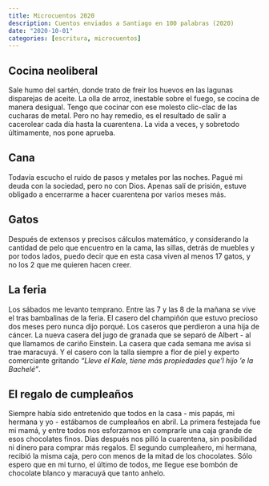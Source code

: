 ```yaml
---
title: Microcuentos 2020
description: Cuentos enviados a Santiago en 100 palabras (2020)
date: "2020-10-01"
categories: [escritura, microcuentos]
---
```


## Cocina neoliberal

Sale humo del sartén, donde trato de freir los huevos en las lagunas disparejas de aceite. La olla de arroz, inestable sobre el fuego, se cocina de manera desigual. Tengo que cocinar con ese molesto clic-clac de las cucharas de metal. Pero no hay remedio, es el resultado de salir a cacerolear cada día hasta la cuarentena. La vida a veces, y sobretodo últimamente, nos pone aprueba.
 

## Cana

Todavía escucho el ruido de pasos y metales por las noches. Pagué mi deuda con la sociedad, pero no con Dios. Apenas salí de prisión, estuve obligado a encerrarme a hacer cuarentena por varios meses más.


## Gatos

Después de extensos y precisos cálculos matemático, y considerando la cantidad de pelo que encuentro en la cama, las sillas, detrás de muebles y por todos lados, puedo decir que en esta casa viven al menos 17 gatos, y no los 2 que me quieren hacen creer.
 

## La feria

Los sábados me levanto temprano. Entre las 7 y las 8 de la mañana se vive el tras bambalinas de la feria. El casero del champiñón que estuvo precioso dos meses pero nunca dijo porqué. Los caseros que perdieron a una hija de cáncer. La nueva casera del jugo de granada que se separó de Albert - al que llamamos de cariño Einstein. La casera que cada semana me avisa si trae maracuyá. Y el casero con la talla siempre a flor de piel y experto comerciante gritando _“Lleve el Kale, tiene más propiedades que’l hijo ‘e la Bachelé”_.


## El regalo de cumpleaños

Siempre había sido entretenido que todos en la casa - mis papás, mi hermana y yo - estábamos de cumpleaños en abril. La primera festejada fue mi mamá, y entre todos nos esforzamos en comprarle una caja grande de esos chocolates finos. Días después nos pilló la cuarentena, sin posibilidad ni dinero para comprar más regalos. El segundo cumpleañero, mi hermana, recibió la misma caja, pero con menos de la mitad de los chocolates. Sólo espero que en mi turno, el último de todos, me llegue ese bombón de chocolate blanco y maracuyá que tanto anhelo.

